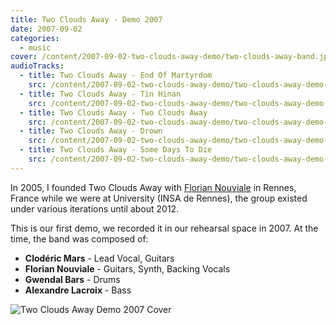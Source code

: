 ```yaml
---
title: Two Clouds Away - Demo 2007
date: 2007-09-02
categories:
  - music
cover: /content/2007-09-02-two-clouds-away-demo/two-clouds-away-band.jpeg
audioTracks:
  - title: Two Clouds Away - End Of Martyrdom
    src: /content/2007-09-02-two-clouds-away-demo/two-clouds-away-demo-2007-01-end-of-martyrdom.mp3
  - title: Two Clouds Away - Tin Hinan
    src: /content/2007-09-02-two-clouds-away-demo/two-clouds-away-demo-2007-02-tin-hinan.mp3
  - title: Two Clouds Away - Two Clouds Away
    src: /content/2007-09-02-two-clouds-away-demo/two-clouds-away-demo-2007-03-two-clouds-away.mp3
  - title: Two Clouds Away - Drown
    src: /content/2007-09-02-two-clouds-away-demo/two-clouds-away-demo-2007-04-drown.mp3
  - title: Two Clouds Away - Some Days To Die
    src: /content/2007-09-02-two-clouds-away-demo/two-clouds-away-demo-2007-05-some-days-to-die.mp3
---
```


In 2005, I founded Two Clouds Away with [Florian Nouviale](https://soundcloud.com/flonou) in Rennes, France while we were at University (INSA de Rennes), the group existed under various iterations until about 2012.

This is our first demo, we recorded it in our rehearsal space in 2007. At the time, the band was composed of:

- **Clodéric Mars** - Lead Vocal, Guitars
- **Florian Nouviale** - Guitars, Synth, Backing Vocals
- **Gwendal Bars** - Drums
- **Alexandre Lacroix** - Bass

![Two Clouds Away Demo 2007 Cover](/content/2007-09-02-two-clouds-away-demo/two-clouds-away-demo-2007-cover.jpg)

<Audio tracks={frontmatter.audioTracks} />

_All tracks were released by Two Clouds Away under a [Creative Common BY-NC-ND 2.0](https://creativecommons.org/licenses/by-nc-nd/2.0/) license_
